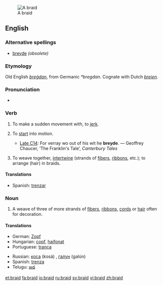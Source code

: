 [[Image:Braid final.jpg|thumb|A braid]]
==English==

===Alternative spellings===
*[[breyde]] ''(obsolete)''

===Etymology===
Old English ''[[bregdan|breġdan]]'', from Germanic ''*bregdan''.  Cognate with Dutch ''[[breien]]''.

===Pronunciation===
* {{IPA|/breɪd/}}

===Verb===
{{en-verb|braids|braiding|braided|'''[[braided]]''' ''or obsolete'' '''[[browden]]'''}}

# {{obsolete}} {{transitive}} To make a sudden movement with, to [[jerk]].
# {{archaic}} {{intransitive}} To [[start]] into motion.
#*[[Late C14]]: For verray wo out of his wit he '''breyde'''. — Geoffrey Chaucer, ‘The Franklin's Tale’, ''Canterbury Tales''
# {{transitive}} To weave together, [[intertwine]] (strands of [[fibers]], [[ribbon]]s, etc.); to arrange (hair) in braids.

====Translations====
{{trans-top|intertwine}}
{{trans-mid}}
*Spanish: [[trenzar]]
{{trans-bottom}}

===Noun===
{{en-noun}}

# A weave of three of more strands of [[fiber]]s, [[ribbon]]s, [[cord]]s or [[hair]] often for decoration.

====Translations====
{{top}}
*German: [[Zopf]] {{m}}
*Hungarian: [[copf]], [[hajfonat]]
*Portuguese: [[trança]] {{f}}
{{mid}}
*Russian: [[коса]] (kosá) {{f}}, [[галун]] (galún) {{m}}
*Spanish: [[trenza]] {{f}}
*Telugu: [[జడ]]
{{bottom}}

[[et:braid]]
[[fa:braid]]
[[io:braid]]
[[ru:braid]]
[[sv:braid]]
[[vi:braid]]
[[zh:braid]]